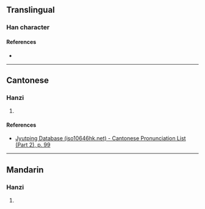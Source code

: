 {{character info/new}}
==Translingual==

===Han character===
{{Han char|rn=46|rad=山|as=06|sn=9|four=25732|canj=UKN|ids=⿰山夷}}

====References====
* {{Han ref|kx=0310.280|dkj=08040|dj=0610.200|hdz=10770.050|uh=5CD3|ud=23763|bh=CEA7|bd=52903}}

----

==Cantonese==

===Hanzi===
{{yue-hanzi|jyut=[[ji4]]|y=yi4}}

# {{defn|lang=yue|sort=山06}}

====References====
* [http://www.iso10646hk.net/jp/document/download.jsp Jyutping Database (iso10646hk.net) - Cantonese Pronunciation List (Part 2), p. 99]

----

==Mandarin==

===Hanzi===
{{cmn-hanzi|pin=[[yí]] ([[yi2]]), [[huán]] ([[huan2]])|wg=i<sup>2</sup>, huan<sup>2</sup>}}

# {{defn|lang=cmn|sort=山06}}
